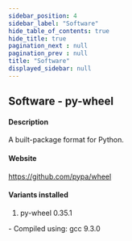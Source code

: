```yaml
---
sidebar_position: 4
sidebar_label: "Software"
hide_table_of_contents: true
hide_title: true
pagination_next : null
pagination_prev : null
title: "Software"
displayed_sidebar: null
---
```


## Software - py-wheel


#### Description
A built-package format for Python.

#### Website
https://github.com/pypa/wheel

#### Variants installed
1. py-wheel 0.35.1
<div class="ul-circle">
    - Compiled using: gcc 9.3.0
</div>

